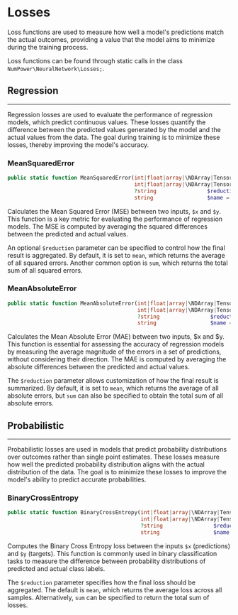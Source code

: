 # Losses

Loss functions are used to measure how well a model's predictions match the actual outcomes, providing a value that the model aims to minimize during the training process.

Loss functions can be found through static calls in the class `NumPower\NeuralNetwork\Losses;`.

## Regression

---

Regression losses are used to evaluate the performance of regression models, which predict continuous values.
These losses quantify the difference between the predicted values generated by the model and the actual
values from the data. The goal during training is to minimize these losses, thereby improving the model's accuracy.

### MeanSquaredError

```php
public static function MeanSquaredError(int|float|array|\NDArray|Tensor $x,
                                        int|float|array|\NDArray|Tensor $y,
                                        ?string                $reduction = 'mean',
                                        string                 $name = ''): Tensor
```
Calculates the Mean Squared Error (MSE) between two inputs, `$x` and `$y`. This function is a key metric for
evaluating the performance of regression models. The MSE is computed by averaging the squared differences
between the predicted and actual values.

An optional `$reduction` parameter can be specified to control how the final result is aggregated. By default, it is
set to `mean`, which returns the average of all squared errors. Another common option is `sum`,
which returns the total sum of all squared errors.

### MeanAbsoluteError
```php
public static function MeanAbsoluteError(int|float|array|\NDArray|Tensor $x,
                                         int|float|array|\NDArray|Tensor $y,
                                         ?string                $reduction = 'mean',
                                         string                 $name = ''): Tensor
```
Calculates the Mean Absolute Error (MAE) between two inputs, $x and $y. This function is essential for assessing the
accuracy of regression models by measuring the average magnitude of the errors in a set of predictions, without
considering their direction. The MAE is computed by averaging the absolute differences between the
predicted and actual values.

The `$reduction` parameter allows customization of how the final result is summarized.
By default, it is set to `mean`, which returns the average of all absolute errors, but `sum`
can also be specified to obtain the total sum of all absolute errors.

## Probabilistic

---

Probabilistic losses are used in models that predict probability distributions over outcomes rather than single
point estimates. These losses measure how well the predicted probability distribution aligns with the
actual distribution of the data. The goal is to minimize these losses to improve the model's
ability to predict accurate probabilities.

### BinaryCrossEntropy

```php
public static function BinaryCrossEntropy(int|float|array|\NDArray|Tensor $x,
                                          int|float|array|\NDArray|Tensor $y,
                                          ?string                $reduction = 'mean',
                                          string                 $name = ''): Tensor
```
Computes the Binary Cross Entropy loss between the inputs `$x` (predictions) and `$y` (targets). This function is commonly
used in binary classification tasks to measure the difference between probability distributions of
predicted and actual class labels.

The `$reduction` parameter specifies how the final loss should be aggregated. The default is `mean`,
which returns the average loss across all samples. Alternatively, `sum` can be
specified to return the total sum of losses.
